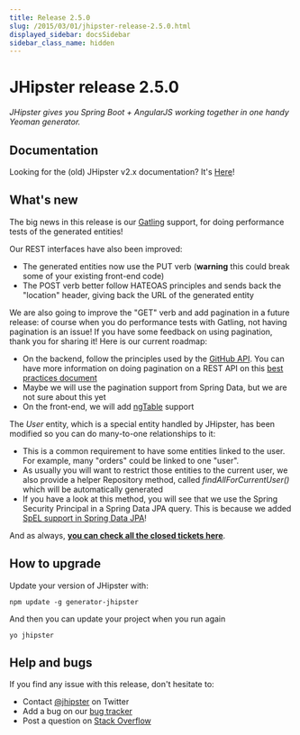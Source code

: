 ```yaml
---
title: Release 2.5.0
slug: /2015/03/01/jhipster-release-2.5.0.html
displayed_sidebar: docsSidebar
sidebar_class_name: hidden
---
```


JHipster release 2.5.0
==================

*JHipster gives you Spring Boot + AngularJS working together in one handy Yeoman generator.*

Documentation
----------

Looking for the (old) JHipster v2.x documentation? It's [Here](/documentation-archive/)!

What's new
----------

The big news in this release is our [Gatling](http://gatling.io/) support, for doing performance tests of the generated entities!

Our REST interfaces have also been improved:

- The generated entities now use the PUT verb (__warning__ this could break some of your existing front-end code)
- The POST verb better follow HATEOAS principles and sends back the "location" header, giving back the URL of the generated entity

We are also going to improve the "GET" verb and add pagination in a future release: of course when you do performance tests with Gatling, not having pagination is an issue! If you have some feedback on using pagination, thank you for sharing it! Here is our current roadmap:

- On the backend, follow the principles used by the [GitHub API](https://developer.github.com/v3/#pagination). You can have more information on doing pagination on a REST API on this [best practices document](http://www.vinaysahni.com/best-practices-for-a-pragmatic-restful-api)
- Maybe we will use the pagination support from Spring Data, but we are not sure about this yet
- On the front-end, we will add [ngTable](http://bazalt-cms.com/ng-table/) support

The _User_ entity, which is a special entity handled by JHipster, has been modified so you can do many-to-one relationships to it:

- This is a common requirement to have some entities linked to the user. For example, many "orders" could be linked to one "user".
- As usually you will want to restrict those entities to the current user, we also provide a helper Repository method, called _findAllForCurrentUser()_ which will be automatically generated
- If you have a look at this method, you will see that we use the Spring Security Principal in a Spring Data JPA query. This is because we added [SpEL support in Spring Data JPA](https://spring.io/blog/2014/07/15/spel-support-in-spring-data-jpa-query-definitions)!

And as always, __[you can check all the closed tickets here](https://github.com/jhipster/generator-jhipster/issues?q=milestone%3A2.5.0+is%3Aclosed)__.

How to upgrade
------------

Update your version of JHipster with:

```
npm update -g generator-jhipster
```

And then you can update your project when you run again

```
yo jhipster
```

Help and bugs
--------------

If you find any issue with this release, don't hesitate to:

- Contact [@jhipster](https://twitter.com/jhipster) on Twitter
- Add a bug on our [bug tracker](https://github.com/jhipster/generator-jhipster/issues?state=open)
- Post a question on [Stack Overflow](http://stackoverflow.com/tags/jhipster/info)
